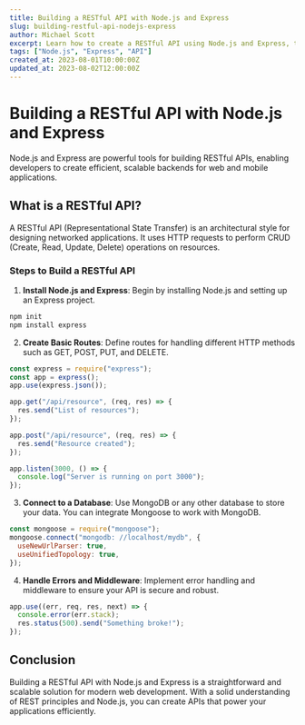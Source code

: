 ```yaml
---
title: Building a RESTful API with Node.js and Express
slug: building-restful-api-nodejs-express
author: Michael Scott
excerpt: Learn how to create a RESTful API using Node.js and Express, two popular tools in modern web development.
tags: ["Node.js", "Express", "API"]
created_at: 2023-08-01T10:00:00Z
updated_at: 2023-08-02T12:00:00Z
---
```


# Building a RESTful API with Node.js and Express

Node.js and Express are powerful tools for building RESTful APIs, enabling developers to create efficient, scalable backends for web and mobile applications.

## What is a RESTful API?

A RESTful API (Representational State Transfer) is an architectural style for designing networked applications. It uses HTTP requests to perform CRUD (Create, Read, Update, Delete) operations on resources.

### Steps to Build a RESTful API

1. **Install Node.js and Express**: Begin by installing Node.js and setting up an Express project.

```bash
npm init
npm install express
```

2. **Create Basic Routes**: Define routes for handling different HTTP methods such as GET, POST, PUT, and DELETE.

```javascript
const express = require("express");
const app = express();
app.use(express.json());

app.get("/api/resource", (req, res) => {
  res.send("List of resources");
});

app.post("/api/resource", (req, res) => {
  res.send("Resource created");
});

app.listen(3000, () => {
  console.log("Server is running on port 3000");
});
```

3. **Connect to a Database**: Use MongoDB or any other database to store your data. You can integrate Mongoose to work with MongoDB.

```javascript
const mongoose = require("mongoose");
mongoose.connect("mongodb: //localhost/mydb", {
  useNewUrlParser: true,
  useUnifiedTopology: true,
});
```

4. **Handle Errors and Middleware**: Implement error handling and middleware to ensure your API is secure and robust.

```javascript
app.use((err, req, res, next) => {
  console.error(err.stack);
  res.status(500).send("Something broke!");
});
```

## Conclusion

Building a RESTful API with Node.js and Express is a straightforward and scalable solution for modern web development. With a solid understanding of REST principles and Node.js, you can create APIs that power your applications efficiently.
